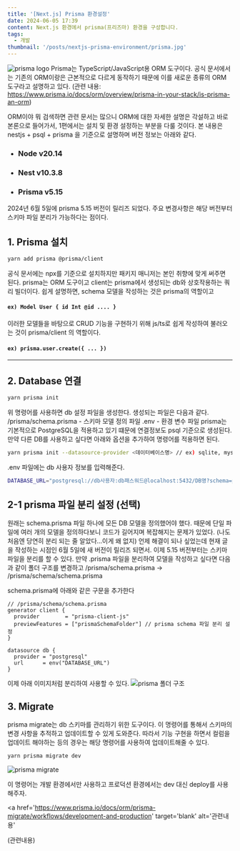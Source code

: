 ```yaml
---
title: '[Next.js] Prisma 환경설정'
date: 2024-06-05 17:39
content: Next.js 환경에서 prisma(프리즈마) 환경을 구성합니다.
tags:
  - 개발
thumbnail: '/posts/nextjs-prisma-environment/prisma.jpg'
---
```


![prisma logo](/posts/nextjs-prisma-environment/prisma.jpg)
Prisma는 TypeScript/JavaScript용 ORM 도구이다.
공식 문서에서는 기존의 ORM이랑은 근본적으로 다르게 동작하기 때문에 이를 새로운 종류의 ORM 도구라고 설명하고 있다.
(관련 내용: https://www.prisma.io/docs/orm/overview/prisma-in-your-stack/is-prisma-an-orm)

ORM이야 뭐 검색하면 관련 문서는 많으니 ORM에 대한 자세한 설명은 각설하고 바로 본론으로 들어가서,
1편에서는 설치 및 환경 설정하는 부분을 다룰 것이다. 본 내용은 nestjs + psql + prisma 을 기준으로 설명하며 버전 정보는 아래와 같다.

- ### Node v20.14
- ### Nest v10.3.8
- ### Prisma v5.15

2024년 6월 5일에 prisma 5.15 버전이 릴리즈 되었다. 주요 변경사항은 해당 버전부터 스키마 파일 분리가 가능하다는 점이다.

## 1. Prisma 설치

```bash
yarn add prisma @prisma/client
```

공식 문서에는 npx를 기준으로 설치하지만 패키지 매니저는 본인 취향에 맞게 써주면 된다.
prisma는 ORM 도구이고 client는 prisma에서 생성되는 db와 상호작용하는 쿼리 빌더이다. 쉽게 설명하면,
schema 모델을 작성하는 것은 prisma의 역할이고

#### `ex) Model User { id Int @id .... }`

이러한 모델들을 바탕으로 CRUD 기능을 구현하기 위해 js/ts로 쉽게 작성하여 불러오는 것이 prisma/client 의 역할이다.

#### `ex) prisma.user.create({ ... })`

---

## 2. Database 연결

```bash
yarn prisma init
```

위 명령어를 사용하면 db 설정 파일을 생성한다. 생성되는 파일은 다음과 같다.
/prisma/schema.prisma - 스키마 모델 정의 파일
.env - 환경 변수 파일
prisma는 기본적으로 PostgreSQL을 적용하고 있기 떄문에 연결정보도 psql 기준으로 생성된다. 만약 다른 DB를 사용하고 싶다면 아래와 옵션을 추가하여 명령어를 적용하면 된다.

```bash
yarn prisma init --datasource-provider <데이터베이스명> // ex) sqlite, mysql, mongodb ...`
```

.env 파일에는 db 사용자 정보를 입력해준다.

```bash
DATABASE_URL="postgresql://db사용자:db패스워드@localhost:5432/DB명?schema=public"
```

## 2-1 prisma 파일 분리 설정 (선택)

원래는 schema.prisma 파일 하나에 모든 DB 모델을 정의했어야 했다. 때문에 단일 파일에 여러 개의 모델을 정의하다보니 코드가 길어지며 복잡해지는 문제가 있었다. (나도 처음엔 당연히 분리 되는 줄 알았다...이게 왜 없지)
언제 해결이 되나 싶었는데 현재 글을 작성하는 시점인 6월 5일에 새 버전이 릴리즈 되면서. 이제 5.15 버전부터는 스키마 파일을 분리를 할 수 있다.
만약 .prisma 파일을 분리하여 모델을 작성하고 싶다면 다음과 같이 폴더 구조를 변경하고 /prisma/schema.prisma -> /prisma/schema/schema.prisma

schema.prisma에 아래와 같은 구문을 추가한다

```prisma
// /prisma/schema/schema.prisma
generator client {
  provider        = "prisma-client-js"
  previewFeatures = ["prismaSchemaFolder"] // prisma schema 파일 분리 설정
}

datasource db {
  provider = "postgresql"
  url      = env("DATABASE_URL")
}
```

이제 아래 이미지처럼 분리하여 사용할 수 있다.
![prisma 폴더 구조](/posts/nextjs-prisma-environment/prisma2.png)

## 3. Migrate

prisma migrate는 db 스키마를 관리하기 위한 도구이다. 이 명령어를 통해서 스키마의 변경 사항을 추적하고 업데이트할 수 있게 도와준다. 따라서 기능 구현을 하면서 컬럼을 업데이트 해야하는 등의 경우는 해당 명령어를 사용하여 업데이트해줄 수 있다.

```bash
yarn prisma migrate dev
```

![prisma migrate](/posts/nextjs-prisma-environment/prisma3.png)

이 명령어는 개발 환경에서만 사용하고 프로덕션 환경에서는 dev 대신 deploy를 사용해주자.

<a
  href='https://www.prisma.io/docs/orm/prisma-migrate/workflows/development-and-production'
  target='blank'
  alt='관련내용'
>
  (관련내용)
</a>

